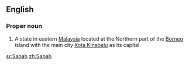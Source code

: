 ==English==
===Proper noun===
{{en-proper noun}}

#A state in eastern [[Malaysia]] located at the Northern part of the [[Borneo]] island with the main city [[Kota Kinabalu]] as its capital.

{{anagrams:en/aabhs}}
[[sr:Sabah]]
[[zh:Sabah]]